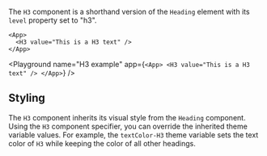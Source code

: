 The `H3` component is a shorthand version of the `Heading` element with its `level` property set to "h3".

```xmlui copy
<App>
  <H3 value="This is a H3 text" />
</App>
```

<Playground
  name="H3 example"
  app={`
  <App>
    <H3 value="This is a H3 text" />
  </App>
  `}
/>

## Styling

The `H3` component inherits its visual style from the `Heading` component.
Using the `H3` component specifier, you can override the inherited theme variable values.
For example, the `textColor-H3` theme variable sets the text color of `H3` while keeping the color of all other headings.
